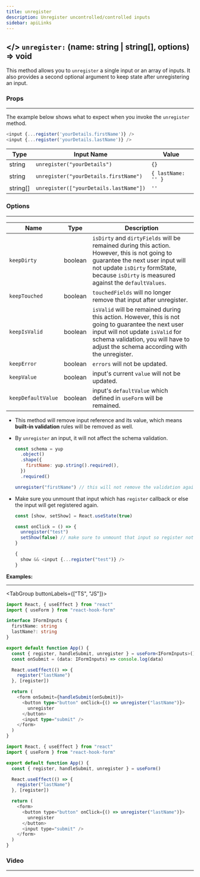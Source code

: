 ```yaml
---
title: unregister
description: Unregister uncontrolled/controlled inputs
sidebar: apiLinks
---
```


## \</> `unregister:` <TypeText>(name: string | string[], options) => void</TypeText>

This method allows you to `unregister` a single input or an array of inputs. It also provides a second optional argument to keep state after unregistering an input.

### Props

---

The example below shows what to expect when you invoke the `unregister` method.

```javascript
<input {...register('yourDetails.firstName')} />
<input {...register('yourDetails.lastName')} />
```

| Type                          | Input Name                             | Value              |
| ----------------------------- | -------------------------------------- | ------------------ |
| <TypeText>string</TypeText>   | `unregister("yourDetails")`            | `{}`               |
| <TypeText>string</TypeText>   | `unregister("yourDetails.firstName")`  | `{ lastName: '' }` |
| <TypeText>string[]</TypeText> | `unregister(["yourDetails.lastName"])` | `''`               |

### Options

---

| Name               | Type                         | Description                                                                                                                                                                                                                   |
| ------------------ | ---------------------------- | ----------------------------------------------------------------------------------------------------------------------------------------------------------------------------------------------------------------------------- |
| `keepDirty`        | <TypeText>boolean</TypeText> | `isDirty` and `dirtyFields` will be remained during this action. However, this is not going to guarantee the next user input will not update `isDirty` formState, because `isDirty` is measured against the `defaultValues`.  |
| `keepTouched`      | <TypeText>boolean</TypeText> | `touchedFields` will no longer remove that input after unregister.                                                                                                                                                            |
| `keepIsValid`      | <TypeText>boolean</TypeText> | `isValid` will be remained during this action. However, this is not going to guarantee the next user input will not update `isValid` for schema validation, you will have to adjust the schema according with the unregister. |
| `keepError`        | <TypeText>boolean</TypeText> | `errors` will not be updated.                                                                                                                                                                                                 |
| `keepValue`        | <TypeText>boolean</TypeText> | input's current `value` will not be updated.                                                                                                                                                                                  |
| `keepDefaultValue` | <TypeText>boolean</TypeText> | input's `defaultValue` which defined in `useForm` will be remained.                                                                                                                                                           |

<Admonition type="important" title="Rules">

- This method will remove input reference and its value, which means **built-in validation** rules will be removed as well.
- By `unregister` an input, it will not affect the schema validation.

  ```javascript
  const schema = yup
    .object()
    .shape({
      firstName: yup.string().required(),
    })
    .required()

  unregister("firstName") // this will not remove the validation against firstName input
  ```

- Make sure you unmount that input which has `register` callback or else the input will get registered again.

  ```javascript
  const [show, setShow] = React.useState(true)

  const onClick = () => {
    unregister("test")
    setShow(false) // make sure to unmount that input so register not invoked again.
  }

  {
    show && <input {...register("test")} />
  }
  ```

</Admonition>

**Examples:**

---

<TabGroup buttonLabels={["TS", "JS"]}>

```typescript copy sandbox="https://codesandbox.io/s/react-hook-form-unregister-v6-ts-forked-4k2ey"
import React, { useEffect } from "react"
import { useForm } from "react-hook-form"

interface IFormInputs {
  firstName: string
  lastName?: string
}

export default function App() {
  const { register, handleSubmit, unregister } = useForm<IFormInputs>()
  const onSubmit = (data: IFormInputs) => console.log(data)

  React.useEffect(() => {
    register("lastName")
  }, [register])

  return (
    <form onSubmit={handleSubmit(onSubmit)}>
      <button type="button" onClick={() => unregister("lastName")}>
        unregister
      </button>
      <input type="submit" />
    </form>
  )
}
```

```javascript copy sandbox="https://codesandbox.io/s/react-hook-form-unregister-v6-forked-qs8o6"
import React, { useEffect } from "react"
import { useForm } from "react-hook-form"

export default function App() {
  const { register, handleSubmit, unregister } = useForm()

  React.useEffect(() => {
    register("lastName")
  }, [register])

  return (
    <form>
      <button type="button" onClick={() => unregister("lastName")}>
        unregister
      </button>
      <input type="submit" />
    </form>
  )
}
```

</TabGroup>

### Video

---

<YouTube youTubeId="TM99g_NW5Gk" />

